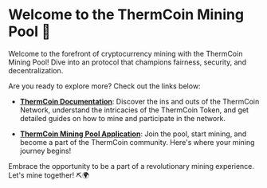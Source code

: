 # Welcome to the ThermCoin Mining Pool 🎉

Welcome to the forefront of cryptocurrency mining with the ThermCoin Mining Pool! Dive into an protocol that champions fairness, security, and decentralization.

Are you ready to explore more? Check out the links below:

- **[ThermCoin Documentation](/docs)**: Discover the ins and outs of the ThermCoin Network, understand the intricacies of the ThermCoin Token, and get detailed guides on how to mine and participate in the network.

- **[ThermCoin Mining Pool Application](/app)**: Join the pool, start mining, and become a part of the ThermCoin community. Here's where your mining journey begins!

Embrace the opportunity to be a part of a revolutionary mining experience. Let's mine together! ⛏️🌍
